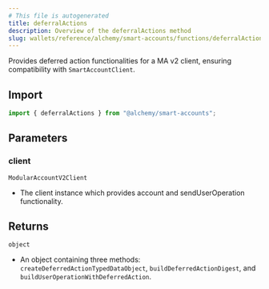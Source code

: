 ```yaml
---
# This file is autogenerated
title: deferralActions
description: Overview of the deferralActions method
slug: wallets/reference/alchemy/smart-accounts/functions/deferralActions
---
```


Provides deferred action functionalities for a MA v2 client, ensuring compatibility with `SmartAccountClient`.

## Import

```ts
import { deferralActions } from "@alchemy/smart-accounts";
```

## Parameters

### client

`ModularAccountV2Client`

- The client instance which provides account and sendUserOperation functionality.

## Returns

`object`

- An object containing three methods: `createDeferredActionTypedDataObject`, `buildDeferredActionDigest`, and `buildUserOperationWithDeferredAction`.

